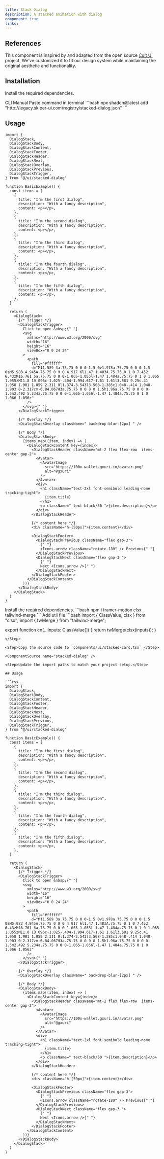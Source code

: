 ```yaml
---
title: Stack Dialog
description: A stacked animation with dialog
component: true
links:
---
```


<ComponentPreview
  name="stacked-dialog-demo"
  className="[&_.preview>[data-orientation=vertical]]:sm:max-w-[70%]"
  description="All variations"
/>

## References

This component is inspired by and adapted from the open source [Cult UI](https://www.cult-ui.com/) project. We've customized it to fit our design system while maintaining the original aesthetic and functionality.

## Installation

Install the required dependencies.

<Tabs defaultValue="cli">

<TabsList>
  <TabsTrigger value="cli">CLI</TabsTrigger>
  <TabsTrigger value="manual">Manual</TabsTrigger>
</TabsList>

<TabsContent value="cli">

<Steps>

<Step>
  Paste command in terminal ```bash npx shadcn@latest add
  "http://legacy.skiper-ui.com/registry/stacked-dialog.json" ```
</Step>

## Usage

```tsx
import {
  DialogStack,
  DialogStackBody,
  DialogStackContent,
  DialogStackFooter,
  DialogStackHeader,
  DialogStackNext,
  DialogStackOverlay,
  DialogStackPrevious,
  DialogStackTrigger,
} from "@/ui/stacked-dialog"
```

```tsx
function BasicExample() {
  const items = [
    {
      title: "I'm the first dialog",
      description: "With a fancy description",
      content: <p></p>,
    },
    {
      title: "I'm the second dialog",
      description: "With a fancy description",
      content: <p></p>,
    },
    {
      title: "I'm the third dialog",
      description: "With a fancy description",
      content: <p></p>,
    },
    {
      title: "I'm the fourth dialog",
      description: "With a fancy description",
      content: <p></p>,
    },
    {
      title: "I'm the fifth dialog",
      description: "With a fancy description",
      content: <p></p>,
    },
  ]

  return (
    <DialogStack>
      {/* Trigger */}
      <DialogStackTrigger>
        Click to open &nbsp;{" "}
        <svg
          xmlns="http://www.w3.org/2000/svg"
          width="16"
          height="16"
          viewBox="0 0 24 24"
        >
          <path
            fill="#ffffff"
            d="M11.589 3a.75.75 0 0 0-1.5 0v1.978a.75.75 0 0 0 1.5 0zM5.983 4.945A.75.75 0 0 0 4.917 6l1.47 1.483A.75.75 0 1 0 7.452 6.43zM16.761 6a.75.75 0 0 0-1.065-1.055l-1.47 1.484a.75.75 0 1 0 1.065 1.055zM11.8 10.096c-1.025-.404-1.994.617-1.61 1.61l3.581 9.25c.41 1.058 1.901 1.059 2.311 0l1.374-3.543l3.508-1.385c1.048-.414 1.048-1.903 0-2.317zm-6.84.067H3a.75.75 0 0 0 0 1.5h1.96a.75.75 0 0 0 0-1.5m2.492 5.234a.75.75 0 0 0-1.065-1.056l-1.47 1.484a.75.75 0 1 0 1.066 1.056z"
          />
        </svg>{" "}
      </DialogStackTrigger>

      {/* Overlay */}
      <DialogStackOverlay className=" backdrop-blur-[2px] " />

      {/* Body */}
      <DialogStackBody>
        {items.map((item, index) => (
          <DialogStackContent key={index}>
            <DialogStackHeader className="mt-2 flex flex-row  items-center gap-2">
              <Avatar>
                <AvatarImage
                  src="https://100x-wallet.gxuri.in/avatar.png"
                  alt="@gxuri"
                />
              </Avatar>
              <div>
                <h1 className="text-2xl font-semibold leading-none tracking-tight">
                  {item.title}
                </h1>
                <p className=" text-black/50 ">{item.description}</p>
              </div>
            </DialogStackHeader>

            {/* content here */}
            <div className="h-[50px]">{item.content}</div>

            <DialogStackFooter>
              <DialogStackPrevious className="flex gap-3">
                {" "}
                <Icons.arrow className="rotate-180" /> Previous{" "}
              </DialogStackPrevious>
              <DialogStackNext className="flex gap-3 ">
                {" "}
                Next <Icons.arrow />{" "}
              </DialogStackNext>
            </DialogStackFooter>
          </DialogStackContent>
        ))}
      </DialogStackBody>
    </DialogStack>
  )
}
```

</Steps>

</TabsContent>
<TabsContent value="manual">

<Steps>

<Step>
Install the required dependencies.
```bash
  npm i framer-motion clsx tailwind-merge
```
</Step>
<Step>
Add util file
```bash
import { ClassValue, clsx } from "clsx";
import { twMerge } from "tailwind-merge";
 
export function cn(...inputs: ClassValue[]) {
  return twMerge(clsx(inputs));
}
```
</Step>

<Step>Copy the source code to `components/ui/stacked-card.tsx` </Step>

<ComponentSource name="stacked-dialog" />

<Step>Update the import paths to match your project setup.</Step>

## Usage

```tsx
import {
  DialogStack,
  DialogStackBody,
  DialogStackContent,
  DialogStackFooter,
  DialogStackHeader,
  DialogStackNext,
  DialogStackOverlay,
  DialogStackPrevious,
  DialogStackTrigger,
} from "@/ui/stacked-dialog"
```

```tsx
function BasicExample() {
  const items = [
    {
      title: "I'm the first dialog",
      description: "With a fancy description",
      content: <p></p>,
    },
    {
      title: "I'm the second dialog",
      description: "With a fancy description",
      content: <p></p>,
    },
    {
      title: "I'm the third dialog",
      description: "With a fancy description",
      content: <p></p>,
    },
    {
      title: "I'm the fourth dialog",
      description: "With a fancy description",
      content: <p></p>,
    },
    {
      title: "I'm the fifth dialog",
      description: "With a fancy description",
      content: <p></p>,
    },
  ]

  return (
    <DialogStack>
      {/* Trigger */}
      <DialogStackTrigger>
        Click to open &nbsp;{" "}
        <svg
          xmlns="http://www.w3.org/2000/svg"
          width="16"
          height="16"
          viewBox="0 0 24 24"
        >
          <path
            fill="#ffffff"
            d="M11.589 3a.75.75 0 0 0-1.5 0v1.978a.75.75 0 0 0 1.5 0zM5.983 4.945A.75.75 0 0 0 4.917 6l1.47 1.483A.75.75 0 1 0 7.452 6.43zM16.761 6a.75.75 0 0 0-1.065-1.055l-1.47 1.484a.75.75 0 1 0 1.065 1.055zM11.8 10.096c-1.025-.404-1.994.617-1.61 1.61l3.581 9.25c.41 1.058 1.901 1.059 2.311 0l1.374-3.543l3.508-1.385c1.048-.414 1.048-1.903 0-2.317zm-6.84.067H3a.75.75 0 0 0 0 1.5h1.96a.75.75 0 0 0 0-1.5m2.492 5.234a.75.75 0 0 0-1.065-1.056l-1.47 1.484a.75.75 0 1 0 1.066 1.056z"
          />
        </svg>{" "}
      </DialogStackTrigger>

      {/* Overlay */}
      <DialogStackOverlay className=" backdrop-blur-[2px] " />

      {/* Body */}
      <DialogStackBody>
        {items.map((item, index) => (
          <DialogStackContent key={index}>
            <DialogStackHeader className="mt-2 flex flex-row  items-center gap-2">
              <Avatar>
                <AvatarImage
                  src="https://100x-wallet.gxuri.in/avatar.png"
                  alt="@gxuri"
                />
              </Avatar>
              <div>
                <h1 className="text-2xl font-semibold leading-none tracking-tight">
                  {item.title}
                </h1>
                <p className=" text-black/50 ">{item.description}</p>
              </div>
            </DialogStackHeader>

            {/* content here */}
            <div className="h-[50px]">{item.content}</div>

            <DialogStackFooter>
              <DialogStackPrevious className="flex gap-3">
                {" "}
                <Icons.arrow className="rotate-180" /> Previous{" "}
              </DialogStackPrevious>
              <DialogStackNext className="flex gap-3 ">
                {" "}
                Next <Icons.arrow />{" "}
              </DialogStackNext>
            </DialogStackFooter>
          </DialogStackContent>
        ))}
      </DialogStackBody>
    </DialogStack>
  )
}
```

</Steps>

</TabsContent>

</Tabs>
